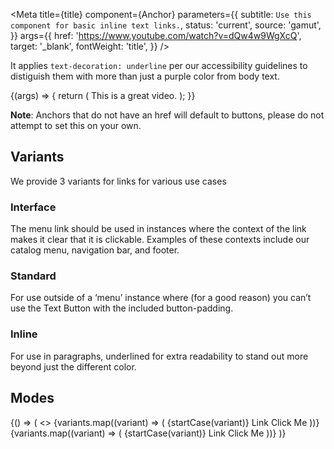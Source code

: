 

<Meta
  title={title}
  component={Anchor}
  parameters={{
    subtitle: `Use this component for basic inline text links.`,
    status: 'current',
    source: 'gamut',
  }}
  args={{
    href: 'https://www.youtube.com/watch?v=dQw4w9WgXcQ',
    target: '_blank',
    fontWeight: 'title',
  }}
/>

It applies `text-decoration: underline` per our accessibility guidelines to distiguish them with more than just a purple color from body text.

<Canvas>
  <Story name="Anchor">
    {(args) => {
      return (
        <Text fontSize={22}>
          This is a <Anchor {...args}>great video</Anchor>.
        </Text>
      );
    }}
  </Story>
</Canvas>

<PropsTable story="Anchor" />

**Note**: Anchors that do not have an href will default to buttons, please do not attempt to set this on your own.

## Variants

We provide 3 variants for links for various use cases

### Interface

The menu link should be used in instances where the context of the link makes it clear that it is clickable. Examples of these contexts include our catalog menu, navigation bar, and footer.

### Standard

For use outside of a ‘menu’ instance where (for a good reason) you can’t use the Text Button with the included button-padding.

### Inline

For use in paragraphs, underlined for extra readability to stand out more beyond just the different color.


## Modes

<Story name="modes">
  {() => (
    <>
      <Box padding={16}>
        {variants.map((variant) => (
          <Box key={variant + 'light'} display="inline-block" padding={8}>
            <Text as="p">{startCase(variant)} Link</Text>
            <Anchor marginRight={8} variant={variant} href={`#${variant}`}>
              Click Me
            </Anchor>
          </Box>
        ))}
      </Box>
      <Background initialBackground="navy">
        <Box padding={16}>
          {variants.map((variant) => (
            <Box key={variant + 'dark'} display="inline-block" padding={8}>
              <Text as="p">{startCase(variant)} Link</Text>
              <Anchor marginRight={8} variant={variant} href={`#${variant}`}>
                Click Me
              </Anchor>
            </Box>
          ))}
        </Box>
      </Background>
    </>
  )}
</Story>
